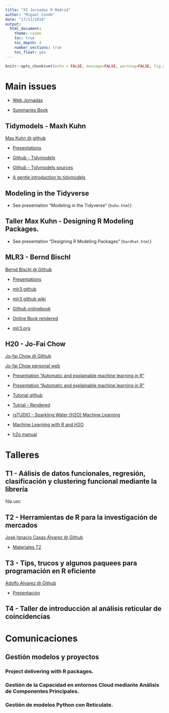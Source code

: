 ```yaml
---
title: "XI Jornadas R Madrid"
author: "Miguel Conde"
date: "17/11/2019"
output:
  html_document:
    theme: cosmo
    toc: true
    toc_depth: 4
    number_sections: true
    toc_float: yes
---
```


```r
knitr::opts_chunk$set(echo = FALSE, message=FALSE, warning=FALSE, fig.align='center')
```



# Main issues

* [Web Jornadas](http://r-es.org/XIjuR)

* [Summaries Book](http://r-es.org/XIjuR/pdf/LIBRO_RESUMENES_XI_Jornadas_de_Usuarios_R.pdf)

## Tidymodels - Maxh Kuhn

[Max Kuhn @ github](https://github.com/topepo)

* [Presentations](https://github.com/topepo/XIjuR-2019)

* [Github - Tidymodels](https://github.com/tidymodels)

* [Github - Tidymodels sources](https://github.com/tidymodels/tidymodels)

* [A gentle introduction to tidymodels](https://rviews.rstudio.com/2019/06/19/a-gentle-intro-to-tidymodels/)

## Modeling in the Tidyverse

* See presentation "Modeling in the Tidyverse" (`huhn.html`)

## Taller Max Kuhn - Designing R Modeling Packages.

* See presentation "Designing R Modeling Packages" (`hardhat.html`)


## MLR3 -  Bernd Bischl

[Bernd Bischl @ Github](https://github.com/berndbischl)

<!-- http://compstat-lmu.github.io/ -->

* [Presentations](https://github.com/mlr-org/mlr-outreach/tree/master/2019_madrid)

* [mlr3 github](https://github.com/mlr-org/mlr3)
 
* [mlr3 github wiki](https://github.com/mlr-org/mlr3/wiki)
 
* [Github onlinebook](https://github.com/mlr-org/mlr3book)
 
* [Online Book rendered](https://mlr3book.mlr-org.com/)
 
* [mlr3.org](https://mlr3.mlr-org.com/index.html)


## H20 -  Jo-Fai Chow

[Jo-fai Chow @ Github](https://github.com/woobe)

[Jo-fai Chow personal web](http://www.jofaichow.co.uk/)


* [Presentation "Automatic and explainable machine learning in R"](https://docs.google.com/presentation/d/1ROL9omT2edThM15H6NLFphaDovI8gGcPb93RZBUTeyc/edit#slide=id.p1)

* [Presentation "Automatic and explainable machine learning in R"](bit.ly/XIJRes_h2o_2019)

* [Tutorial github](https://github.com/woobe/useR2019_h2o_tutorial)

* [Tutrial - Rendered](https://nbviewer.jupyter.org/github/woobe/useR2019_h2o_tutorial/blob/master/tutorial.html)

* [rsTUDIO - Sparkling Water (H2O) Machine Learning](https://spark.rstudio.com/guides/h2o/)

* [Machine Learning with R and H2O](https://www.h2o.ai/wp-content/uploads/2018/01/RBooklet.pdf)

* [h2o manual](http://docs.h2o.ai/h2o/latest-stable/h2o-docs/welcome.html)

# Talleres

## T1 - Aálisis de datos funcionales, regresión, clasificación y clustering funcional mediante la librería
fda.usc

## T2 - Herramientas de R para la investigación de mercados

[José Ignacio Casas Álvarez @ Github](https://github.com/JI-Casas)

* [Materiales T2](https://github.com/JI-Casas/R4Social_Marketing_Research/)

## T3 - Tips, trucos y algunos paquees para programación en R eficiente

[Adolfo Álvarez @ Github](https://github.com/adolfoalvarez)

* [Presentación](https://github.com/adolfoalvarez/r_eficiente)

## T4 - Taller de introducción al análisis reticular de coincidencias

# Comunicaciones

## Gestión modelos y proyectos

### Project delivering with R packages.

### Gestión de la Capacidad en entornos Cloud mediante Análisis de Componentes Principales.

### Gestión de modelos Python con Reticulate.
